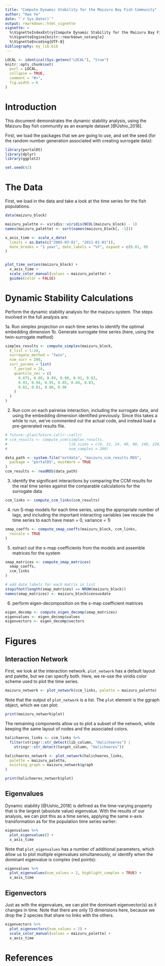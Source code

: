 ```yaml
---
title: "Compute Dynamic Stability for the Maizuru Bay Fish Community"
author: "Hao Ye"
date: "`r Sys.Date()`"
output: rmarkdown::html_vignette
vignette: >
  %\VignetteIndexEntry{Compute Dynamic Stability for the Maizuru Bay Fish Community}
  %\VignetteEngine{knitr::rmarkdown_notangle}
  %\VignetteEncoding{UTF-8}
bibliography: my_lib.bib
---
```


```r
LOCAL <- identical(Sys.getenv("LOCAL"), "true")
knitr::opts_chunk$set(
  purl = LOCAL,
  collapse = TRUE,
  comment = "#>",
  fig.width = 6
)
```

# Introduction

This document demonstrates the dynamic stability analysis, using the Maizuru Bay fish community as an example dataset [@Ushio_2018].

First, we load the packages that we are going to use, and set the seed (for the random number generation associated with creating surrogate data):

```r
library(portalDS)
library(dplyr)
library(ggplot2)

set.seed(42)
```

# The Data

First, we load in the data and take a look at the time series for the fish populations.

```r
data(maizuru_block)

maizuru_palette <- viridis::viridis(NCOL(maizuru_block) - 1)
names(maizuru_palette) <- sort(names(maizuru_block[, -1]))

x_axis_time <- scale_x_date(
  limits = as.Date(c("2005-03-01", "2011-01-01")),
  date_breaks = "1 year", date_labels = "%Y", expand = c(0.01, 0)
)


plot_time_series(maizuru_block) +
  x_axis_time +
  scale_color_manual(values = maizuru_palette) +
  guides(color = FALSE)
```

# Dynamic Stability Calculations

Perform the dynamic stability analysis for the maizuru system. The steps involved in the full analysis are:

1a. Run simplex projection on each time series to identify the optimal embedding dimension
1b. Generate surrogate time series (here, using the twin-surrogate method)

```r
simplex_results <- compute_simplex(maizuru_block,
  E_list = 1:24,
  surrogate_method = "twin",
  num_surr = 200,
  surr_params = list(
    T_period = 24,
    quantile_vec = c(
      0.875, 0.88, 0.89, 0.90, 0.91, 0.92,
      0.93, 0.94, 0.95, 0.85, 0.84, 0.83,
      0.82, 0.81, 0.80, 0.96
    )
  )
)
```

2. Run ccm on each pairwise interaction, including the surrogate data, and using the embedding dimension identified previously. Since this takes a while to run, we've commented out the actual code, and instead load a pre-generated results file.

```r
# future::plan(future.callr::callr)
# ccm_results <- compute_ccm(simplex_results,
#                            lib_sizes = c(6, 12, 24, 40, 80, 140, 220, 320, NROW(maizuru_block)),
#                            num_samples = 200)

data_path <- system.file("extdata", "maizuru_ccm_results.RDS",
  package = "portalDS", mustWork = TRUE
)
ccm_results <- readRDS(data_path)
```
    
3. identify the significant interactions by comparing the CCM results for the real time series against the comparable calculations for the surrogate data

```r
ccm_links <- compute_ccm_links(ccm_results)
```

4. run S-map models for each time series, using the appropriate number of lags, and including the important interacting variables (we rescale the time series to each have mean = 0, variance = 1)

```r
smap_coeffs <- compute_smap_coeffs(maizuru_block, ccm_links,
  rescale = TRUE
)
```

5. extract out the s-map coefficients from the models and assemble matrices for the system

```r
smap_matrices <- compute_smap_matrices(
  smap_coeffs,
  ccm_links
)

# add date labels for each matrix in list
stopifnot(length(smap_matrices) == NROW(maizuru_block))
names(smap_matrices) <- maizuru_block$censusdate
```

6. perform eigen-decomposition on the s-map coefficient matrices

```r
eigen_decomp <- compute_eigen_decomp(smap_matrices)
eigenvalues <- eigen_decomp$values
eigenvectors <- eigen_decomp$vectors
```

# Figures

## Interaction Network

First, we look at the interaction network. `plot_network` has a default layout and palette, but we can specify both. Here, we re-use the viridis color scheme used to plot the time series.

```r
maizuru_network <- plot_network(ccm_links, palette = maizuru_palette)
```

Note that the output of `plot_network` is a list. The `plot` element is the ggraph object, which we can plot:

```r
print(maizuru_network$plot)
```

The remaining components allow us to plot a subset of the network, while keeping the same layout of nodes and the associated colors.

```r
halichoeres_links <- ccm_links %>%
  filter(stringr::str_detect(lib_column, "Halichoeres") |
    stringr::str_detect(target_column, "Halichoeres"))

halichoeres_network <- plot_network(halichoeres_links,
  palette = maizuru_palette,
  existing_graph = maizuru_network$graph
)

print(halichoeres_network$plot)
```

## Eigenvalues

Dynamic stability [@Ushio_2018] is defined as the time-varying property that is the largest (absolute value) eigenvalue. With the results of our analysis, we can plot this as a time series, applying the same x-axis transformation as for the population time series earlier:

```r
eigenvalues %>%
  plot_eigenvalues() +
  x_axis_time
```

Note that `plot_eigenvalues` has a number of additional parameters, which allow us to plot multiple eigenvalues simultaneously, or identify when the dominant eigenvalue is complex (red points):

```r
eigenvalues %>%
  plot_eigenvalues(num_values = 2, highlight_complex = TRUE) +
  x_axis_time
```

## Eigenvectors

Just as with the eigenvalues, we can plot the dominant eigenvector(s) as it changes in time. Note that there are only 13 dimensions here, because we drop the 2 species that share no links with the others.

```r
eigenvectors %>%
  plot_eigenvectors(num_values = 2) +
  scale_color_manual(values = maizuru_palette) +
  x_axis_time
```

# References
